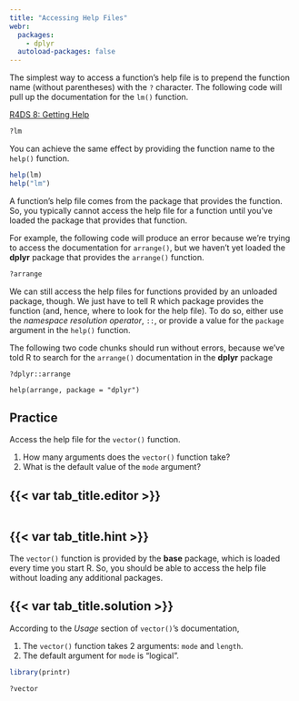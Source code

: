 ---
title: "Accessing Help Files"
webr:
  packages:
    - dplyr
  autoload-packages: false
---

The simplest way to access a function's help file is to prepend the function name (without parentheses) with the `?`
character. The following code will pull up the documentation for the `lm()` function.

::: {.column-margin}

:::: reading

[R4DS 8: Getting Help](https://r4ds.hadley.nz/workflow-help.html)

::::

:::

```{r, eval = FALSE}
?lm
```

You can achieve the same effect by providing the function name to the `help()` function.

```{r, eval = FALSE}
help(lm)
help("lm")
```

A function's help file comes from the package that provides the function. So, you typically cannot access the help file
for a function until you've loaded the package that provides that function.

For example, the following code will produce an error because we're trying to access the documentation for `arrange()`,
but we haven't yet loaded the **dplyr** package that provides the `arrange()` function.

```{r, error = TRUE}
?arrange
```

We can still access the help files for functions provided by an unloaded package, though. We just have to tell R which
package provides the function (and, hence, where to look for the help file). To do so, either use the *namespace
resolution operator*, `::`, or provide a value for the `package` argument in the `help()` function.

The following two code chunks should run without errors, because we've told R to search for the `arrange()` documentation
in the **dplyr** package

```{webr-r}
?dplyr::arrange
```

```{webr-r}
help(arrange, package = "dplyr")
```

::: practice

## Practice

Access the help file for the `vector()` function.

1. How many arguments does the `vector()` function take?
1. What is the default value of the `mode` argument?

:::: {.panel-tabset}
## {{< var tab_title.editor >}}

```{webr-r}
```

## {{< var tab_title.hint >}}

The `vector()` function is provided by the **base** package, which is loaded every time you start R. So, you should be
able to access the help file without loading any additional packages.

## {{< var tab_title.solution >}}

According to the *Usage* section of `vector()`'s documentation,

1. The `vector()` function takes 2 arguments: `mode` and `length`.
1. The default argument for `mode` is "logical".

```{r, echo = FALSE, include = FALSE}
library(printr)
```

```{r}
?vector
```

::::

:::

<!--------------------------------------------------------------------------------------------------------------------->

